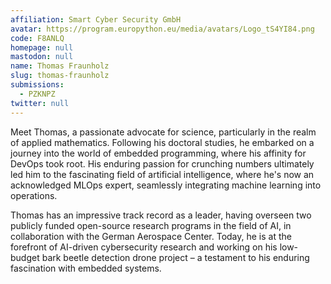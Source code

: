 ```yaml
---
affiliation: Smart Cyber Security GmbH
avatar: https://program.europython.eu/media/avatars/Logo_tS4YI84.png
code: F8ANLQ
homepage: null
mastodon: null
name: Thomas Fraunholz
slug: thomas-fraunholz
submissions:
  - PZKNPZ
twitter: null
---
```


Meet Thomas, a passionate advocate for science, particularly in the realm of
applied mathematics. Following his doctoral studies, he embarked on a journey
into the world of embedded programming, where his affinity for DevOps took root.
His enduring passion for crunching numbers ultimately led him to the fascinating
field of artificial intelligence, where he's now an acknowledged MLOps expert,
seamlessly integrating machine learning into operations.

Thomas has an impressive track record as a leader, having overseen two publicly
funded open-source research programs in the field of AI, in collaboration with
the German Aerospace Center. Today, he is at the forefront of AI-driven
cybersecurity research and working on his low-budget bark beetle detection drone
project – a testament to his enduring fascination with embedded systems.
